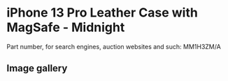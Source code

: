 
# iPhone 13 Pro Leather Case with MagSafe - Midnight

Part number, for search engines, auction websites and such: MM1H3ZM/A

## Image gallery

<div style={{ width: "768px" }}>
  <GalleryComponent
    images={[
      {
        original: "/everysource/MM1H3.webp",
        thumbnail: "/everypreview/MM1H3.webp",
      },
      {
        original: "/everysource/MM1H3_AV1.webp",
        thumbnail: "/everypreview/MM1H3_AV1.webp",
      },
      {
        original: "/everysource/MM1H3_AV2.webp",
        thumbnail: "/everypreview/MM1H3_AV2.webp",
      },
      {
        original: "/everysource/MM1H3_AV3.webp",
        thumbnail: "/everypreview/MM1H3_AV3.webp",
      },
      {
        original: "/everysource/MM1H3_AV4.webp",
        thumbnail: "/everypreview/MM1H3_AV4.webp",
      },
      {
        original: "/everysource/MM1H3_AV5.webp",
        thumbnail: "/everypreview/MM1H3_AV5.webp",
      },
      {
        original: "/everysource/MM1H3_AV6.webp",
        thumbnail: "/everypreview/MM1H3_AV6.webp",
      }
    ]}
  />
</div>
